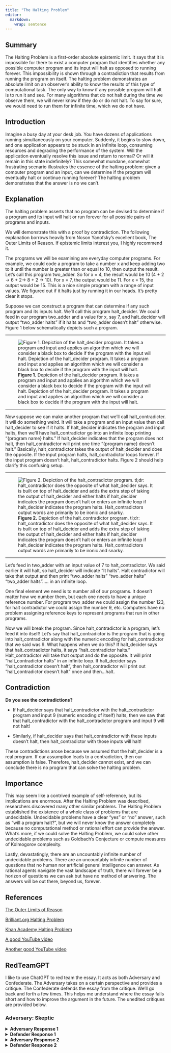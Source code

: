 ```yaml
---
title: "The Halting Problem"
editor:
  markdown: 
    wrap: sentence
---
```


## Summary

The Halting Problem is a first-order absolute epistemic limit.
It says that it is impossible for there to exist a computer program that identifies whether any possible computer program and its input will halt as opposed to running forever.
This impossibility is shown through a contradiction that results from running the program on itself.
The halting problem demonstrates an absolute limit on an observer's ability to know the results of this type of computational task.
The only way to know if any possible program will halt is to run it and see.
For many algorithms that do not halt during the time we observe them, we will never know if they do or do not halt.
To say for sure, we would need to run them for infinite time, which we do not have.

## Introduction

Imagine a busy day at your desk job.
You have dozens of applications running simultaneously on your computer.
Suddenly, it begins to slow down, and one application appears to be stuck in an infinite loop, consuming resources and degrading the performance of the system.
Will the application eventually resolve this issue and return to normal?
Or will it remain in this state indefinitely?
This somewhat mundane, somewhat frustrating scenario illustrates the essence of the halting problem: given a computer program and an input, can we determine if the program will eventually halt or continue running forever?
The halting problem demonstrates that the answer is no we can't.

## Explanation

The halting problem asserts that no program can be devised to determine if a program and its input will halt or run forever for all possible pairs of programs and inputs.

We will demonstrate this with a proof by contradiction.
The following explanation borrows heavily from Noson Yanofsky's excellent book, The Outer Limits of Reason.
If epistemic limits interest you, I highly recommend it.

The programs we will be examining are everyday computer programs.
For example, we could code a program to take a number x and keep adding two to it until the number is greater than or equal to 10, then output the result.
Let's call this program two_adder.
So for x = 4, the result would be 10 (4 + 2 $\rightarrow$ 6 + 2$\rightarrow$ 8 + 2 $\rightarrow$ 10).
For x = 7, the output would be 11.
For x = 15, the output would be 15.
This is a nice simple program with a range of input values.
We figured out if it halts just by running it in our heads.
It's pretty clear it stops.

Suppose we can construct a program that can determine if any such program and its inputs halt.
We'll call this program halt_decider.
We could feed in our program two_adder and a value for x, say 7, and halt_decider will output "two_adder halts" if it halts and "two_adder doesn't halt" otherwise.
Figure 1 below schematically depicts such a program.

------------------------------------------------------------------------

![**Figure 1.** Depiction of the halt_decider program. It takes a program and input and applies an algorithm which we will consider a black box to decide if the program with the input will halt. Depiction of the halt_decider program. It takes a program and input and applies an algorithm which we will consider a black box to decide if the program with the input will halt.](halt_decider.png){fig-align="center"}

------------------------------------------------------------------------

Now suppose we can make another program that we'll call halt_contradicter.
It will do something weird.
It will take a program and an input value then call halt_decider to see if it halts.
If halt_decider indicates the program and input halts, then we'll have halt_contradictor go into an infinite loop printing "{program name} halts." If halt_decider indicates that the program does not halt, then halt_contradictor will print one time "{program name} doesn't halt." Basically, halt_contradictor takes the output of halt_decider and does the opposite.
If the input program halts, halt_contradictor loops forever.
If the input program doesn't halt, halt_contradictor halts.
Figure 2 should help clarify this confusing setup.

------------------------------------------------------------------------

![**Figure 2.** Depiction of the halt_contradictor program. tl;dr: halt_contradictor does the opposite of what halt_decider says. It is built on top of halt_decider and adds the extra step of taking the output of halt_decider and either halts if halt_decider indicates the program doesn't halt or enters an infinite loop if halt_decider indicates the program halts. Halt_contradictors output words are primarily to be ironic and snarky.](halt_contradictor.png){fig-align="center"}

------------------------------------------------------------------------

Let's feed in two_adder with an input value of 7 to halt_contradictor.
We said earlier it will halt, so halt_decider will indicate "It halts".
Halt contradictor will take that output and then print "two_adder halts" "two_adder halts" "two_adder halts".....
in an infinite loop.

One final element we need is to number all of our programs.
It doesn't matter how we number them, but each one needs to have a unique reference number.
For program two_adder we could assign the number 123, for halt contradictor we could assign the number 9, etc.
Computers have no problem assigning reference keys to represent programs that run in other programs.

Now we will break the program.
Since halt_contradictor is a program, let's feed it into itself!
Let's say that halt_contradictor is the program that is going into halt_contradictor along with the numeric encoding for halt_contradictor that we said was 9.
What happens when we do this?
If halt_decider says that halt_contradictor halts, it says "halt_contradictor halts." Halt_contradictor will take that output and do the opposite.
It will print "halt_contradictor halts" in an infinite loop.
If halt_decider says "halt_contradictor doesn't halt", then halt_contradictor will print out "halt_contradictor doesn't halt" once and then...halt.

## Contradiction
**Do you see the contradictions?**

-   If halt_decider says that halt_contradictor with the halt_contradictor program and input 9 (numeric encoding of itself) halts, then we saw that that halt_contradictor with the halt_contradictor program and input 9 will not halt!

-   Similarly, if halt_decider says that halt_contradictor with these inputs doesn't halt, then halt_contradictor with those inputs will halt!

These contradictions arose because we assumed that the halt_decider is a real program.
If our assumption leads to a contradiction, then our assumption is false.
Therefore, halt_decider cannot exist, and we can conclude there is no program that can solve the halting problem.

## Importance

This may seem like a contrived example of self-reference, but its implications are enormous.
After the Halting Problem was described, researchers discovered many other similar problems.
The Halting Problem established the existence of a whole class of problems that are undecidable.
Undecidable problems have a clear "yes" or "no" answer, such as "will a program halt?", but we will never know the answer completely because no computational method or rational effort can provide the answer.
What's more, if we could solve the Halting Problem, we could solve other undecidable problems such as Goldbach's Conjecture or compute measures of Kolmogorov complexity.

Lastly, devastatingly, there are an uncountably infinite number of undecidable problems.
There are an uncountably infinite number of questions that no human nor artificial general intelligence can answer.
As rational agents navigate the vast landscape of truth, there will forever be a horizon of questions we can ask but have no method of answering.
The answers will be out there, beyond us, forever.

## References

[The Outer Limits of Reason](https://www.amazon.com/Outer-Limits-Reason-Science-Mathematics/dp/026252984X){target="_blank"}

[Brilliant.org Halting Problem](https://brilliant.org/wiki/halting-problem/){target="_blank"}

[Khan Academy Halting Problem](https://www.khanacademy.org/computing/ap-computer-science-principles/algorithms-101/solving-hard-problems/a/undecidable-problems){target="_blank"}

[A good YouTube video](https://www.youtube.com/watch?v=t37GQgUPa6k&list=RDCMUCSIvk78tK2TiviLQn4fSHaw){target="_blank"}

[Another good YouTube video](https://www.youtube.com/watch?v=92WHN-pAFCs){target="_blank"}

## RedTeamGPT

I like to use ChatGPT to red team the essay.
It acts as both Adversary and Confederate.
The Adversary takes on a certain perspective and provides a critique.
The Confederate defends the essay from the critique.
We'll go back and forth a few times.
This helps me understand where the essay falls short and how to improve the argument in the future.
The unedited critiques are provided below.

### Adversary: Skeptic

<details>

<summary>**Adversary Response 1**</summary>

The essay presents an argument that the Halting Problem illustrates an absolute limit on our ability to know the results of certain computational tasks, thus demonstrating a boundary to human reason.
While the essay provides a detailed explanation of the Halting Problem and its consequences, it falls short in establishing a direct connection between the problem and the purported limitations of human reason.
It is essential to address this gap to make a more robust case for the author's argument.

First, it is important to recognize that the Halting Problem is a problem of computation, specifically concerning Turing machines or algorithms.
Although it illustrates the existence of undecidable problems in the realm of computation, it does not necessarily imply a limit to human reason in general.
Reasoning is a multifaceted process that goes beyond computation, encompassing aspects such as intuition, creativity, and judgment.
Therefore, the Halting Problem's impact on computation should not be generalized to encompass all facets of human reason.

Moreover, the essay's conclusion that there are "an uncountably infinite number of undecidable problems" that "no human nor artificial general intelligence can answer" might be overstating the case.
While it is true that the Halting Problem has led to the discovery of other undecidable problems, it is essential to recognize that these problems are specific to certain mathematical and computational contexts.
It is not accurate to claim that all undecidable problems are beyond the reach of human reason or artificial intelligence, as there may be other methods or approaches to address them that go beyond the scope of Turing machines or algorithms.

Furthermore, the essay assumes that the existence of undecidable problems signifies a fundamental limit to human reason.
However, it is possible that the discovery of undecidable problems is merely an indication of the limitations of our current mathematical and computational models.
As our understanding of mathematics, computation, and artificial intelligence evolves, we may develop new models and techniques to address previously undecidable problems.
Consequently, the existence of undecidable problems may not be an insurmountable barrier to human reason but rather a challenge that could potentially be overcome through scientific progress.

In conclusion, while the essay provides an interesting and detailed account of the Halting Problem, it does not convincingly demonstrate that the problem is indicative of an absolute limit to human reason.
To strengthen the argument, it would be necessary to explore the relationship between the Halting Problem and human reason more deeply, considering the multifaceted nature of reasoning and the potential for future developments in mathematics and computation to address undecidable problems.

</details>

<details>

<summary>**Defender Response 1**</summary>

The critical response raises important points about the potential limitations of using the Halting Problem to argue for an absolute limit to human reason.
It is true that reasoning is a multifaceted process that goes beyond computation and encompasses aspects such as intuition, creativity, and judgment.
However, the essay's main argument stems from the idea that the Halting Problem exposes an inherent limit to our ability to understand certain computational tasks, which can be extrapolated to other areas of knowledge.

It is important to note that, while the Halting Problem is indeed a computational issue, computation is a fundamental aspect of various domains, including mathematics, logic, and even natural sciences.
In this sense, the existence of undecidable problems does highlight the presence of limitations in our understanding, as these problems could potentially have implications beyond the realm of computation.

Moreover, the critical response suggests that the existence of undecidable problems might not signify a fundamental limit to human reason, as future scientific progress could potentially lead to new models and techniques to address these issues.
While this is a valid point, it is essential to recognize that the undecidability of the Halting Problem is a proven mathematical result, not a mere conjecture.
As such, it represents a definitive boundary in our understanding of certain computational tasks, regardless of any future advances in mathematics and computation.

Additionally, the essay acknowledges the possibility that not all undecidable problems are beyond the reach of human reason or artificial intelligence.
However, it emphasizes the existence of a class of problems that are, by their very nature, unsolvable through computational methods or rational efforts.
The discovery of these problems, which have clear "yes" or "no" answers yet remain inaccessible to human understanding, underscores the existence of limits to our rational capabilities.

In conclusion, while the critical response provides valuable insights into the complexity of human reasoning and the potential for scientific progress to address previously undecidable problems, the Halting Problem remains a compelling example of an inherent limit to our understanding of certain computational tasks.
By extension, this problem illustrates that there are boundaries to human reason, even if they may not encompass all facets of reasoning or apply to every domain of knowledge.

</details>

<details>

<summary>**Adversary Response 2**</summary>

The response to the critical response seeks to clarify and defend the essay's argument that the Halting Problem illustrates an inherent limit to human reason.
While the response does address some points raised by the critical response, it still leaves room for further debate on the relationship between the Halting Problem and the broader concept of human reason.

First, the response argues that computation is a fundamental aspect of various domains and that the Halting Problem's implications might extend beyond computation.
However, it does not provide concrete examples of how the existence of undecidable problems in the realm of computation might impact other areas of knowledge.
To strengthen the argument, it would be necessary to establish a more direct connection between the Halting Problem and other disciplines or aspects of human reason.

Moreover, the response acknowledges that the undecidability of the Halting Problem is a proven mathematical result, representing a definitive boundary in our understanding of certain computational tasks.
However, it is essential to consider that this boundary may only apply to the specific framework of Turing machines and algorithms.
As our understanding of mathematics, computation, and artificial intelligence evolves, alternative models or methods might emerge that circumvent or reframe the problem, revealing new possibilities for addressing previously undecidable issues.

Additionally, the response emphasizes the existence of a class of problems that are unsolvable through computational methods or rational efforts.
While this is an important point, it does not fully address the critical response's argument that human reason is multifaceted and goes beyond computation.
It is possible that some undecidable problems could be addressed through other aspects of human reasoning, such as intuition or creativity.
The response does not sufficiently explore this possibility, which could lead to a more nuanced understanding of the relationship between the Halting Problem and the limits of human reason.

In conclusion, the response to the critical response does provide some defense of the essay's argument, but it does not adequately address the complexity of human reason or the potential for future developments to impact our understanding of undecidable problems.
To establish a more robust connection between the Halting Problem and the purported limitations of human reason, it would be necessary to explore these areas more deeply and consider alternative perspectives on the nature of reasoning and the potential for scientific progress to reveal new avenues for addressing undecidable issues.

</details>

<details>

<summary>**Defender Response 2**</summary>

The second critical response presents a thoughtful critique of the arguments made in the response to the initial critical response.
While the points raised deserve consideration, it is essential to reiterate and expand upon the key arguments that connect the Halting Problem to the limitations of human reason.

First, the second critical response requests concrete examples of how the existence of undecidable problems in computation might impact other areas of knowledge.
One such example is the concept of Gödel's Incompleteness Theorems, which have profound implications for mathematics and logic.
These theorems demonstrate that there are mathematical statements that are true but cannot be proven within a given formal system.
This finding exposes the inherent limitations of formal systems, which in turn can be related to the Halting Problem, as both highlight the existence of problems that cannot be solved within their respective frameworks.
This connection demonstrates that the Halting Problem's implications extend beyond computation and into other domains, including mathematics and logic, which are foundational to human reasoning.

Regarding the point that the Halting Problem's boundary may only apply to the specific framework of Turing machines and algorithms, it is crucial to note that Turing machines serve as a widely accepted model of computation and have been shown to be equivalent to other general models of computation.
While it is true that alternative models or methods may emerge in the future, the Halting Problem's undecidability has been proven within the widely accepted framework of Turing machines, highlighting a fundamental limitation within the current understanding of computation.

As for the multifaceted nature of human reason and the possibility that some undecidable problems could be addressed through intuition or creativity, it is essential to recognize that the essay acknowledges the complexity of human reasoning.
The argument is not that the Halting Problem represents a limit to all facets of human reason but rather that it exposes a limitation within the realm of computation, which has implications for other areas of knowledge.
The existence of unsolvable problems within the framework of computation serves as a reminder that even the most advanced reasoning, whether human or artificial, can encounter insurmountable boundaries.

In conclusion, the second critical response raises valid concerns about the relationship between the Halting Problem and the limitations of human reason.
However, by considering the broader implications of the Halting Problem for mathematics and logic, as well as the fundamental nature of Turing machines in the context of computation, the argument that the Halting Problem exposes a limitation within human reason remains compelling.
While it is essential to recognize the multifaceted nature of reasoning, the existence of unsolvable problems within the current understanding of computation serves as a humbling reminder of the boundaries we may encounter in our pursuit of knowledge.

</details>
